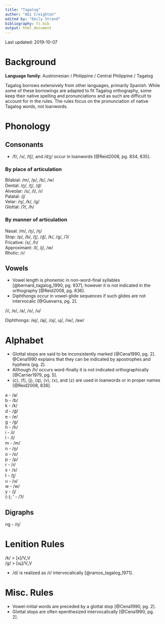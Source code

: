 ---
title: "Tagalog"
author: "Abi Creighton"
edited by: "Emily Strand"
bibliography: tl.bib
output: html_document
---

Last updated: 2019-10-07

# Background

**Language family**: Austronesian / Philippine / Central Philippine / Tagalog

Tagalog borrows extensively from other languages, primarily Spanish. While some of these borrowings are adapted to fit Tagalog orthography, some keep their native spelling and pronunciations and as such are difficult to account for in the rules. The rules focus on the pronunciation of native Tagalog words, not loanwords.

# Phonology

## Consonants

* /f/, /v/, /tʃ/, and /dʒ/ occur in loanwords [@Reid2008, pg. 834, 835].

### By place of articulation

Bilabial: /m/, /p/, /b/, /w/  
Dental: /n̪/, /t̪/, /d̪/  
Alveolar: /s/, /l/, /ɾ/  
Palatal: /j/  
Velar: /ŋ/, /k/, /g/  
Glottal: /ʔ/, /h/  

### By manner of articulation

Nasal: /m/, /n̪/, /ŋ/  
Stop: /p/, /b/, /t̪/, /d̪/, /k/, /g/, /ʔ/  
Fricative: /s/, /h/  
Approximant: /l/, /j/, /w/  
Rhotic: /ɾ/  

## Vowels

* Vowel length is phonemic in non-word-final syllables [@bernard_tagalog_1990, pg. 937]; however it is not indicated in the orthography [@Reid2008, pg. 836].
* Diphthongs occur in vowel-glide sequences if such glides are not intervocalic [@Guevarra, pg. 2].

/i/, /e/, /a/, /o/, /u/

Diphthongs: /ej/, /aj/, /oj/, uj/, /iw/, /aw/  

# Alphabet

* Glottal stops are said to be inconsistently marked [@Cena1990, pg. 2]. @Cena1990 explains that they can be indicated by apostrophes and hyphens (pg. 2).
* Although /h/ occurs word-finally it is not indicated orthographically [@Carrier1979, pg. 5].
* ⟨c⟩, ⟨f⟩, ⟨j⟩, ⟨q⟩, ⟨v⟩, ⟨x⟩, and ⟨z⟩ are used in loanwords or in proper names [@Reid2008, 836].

a - /a/  
b - /b/  
k - /k/  
d - /d̪/  
e - /e/  
g - /g/  
h - /h/  
i - /i/  
l - /l/  
m - /m/  
n - /n̪/  
o - /o/  
p - /p/  
r - /ɾ/  
s - /s/  
t - /t̪/  
u - /u/  
w - /w/  
y - /j/  
(-); ’ - /ʔ/  

## Digraphs

ng - /ŋ/  


# Lenition Rules

/k/ > [x]/V_V  
/g/ > [ɰ]/V_V  

* /d/ is realized as /ɾ/ intervocalically [@ramos_tagalog_1971].

# Misc. Rules

* Vowel-initial words are preceded by a glottal stop [@Cena1990, pg. 2].
* Glottal stops are often epenthesized intervocalically [@Cena1990, pg. 2].

